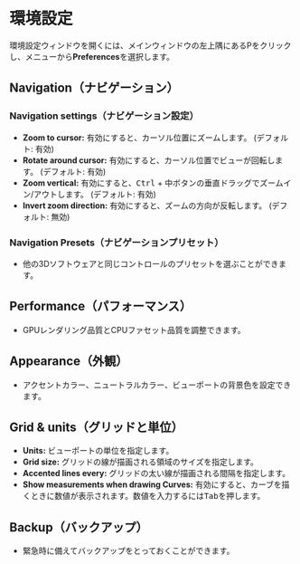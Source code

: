 # 環境設定

環境設定ウィンドウを開くには、メインウィンドウの左上隅にあるPをクリックし、メニューから**Preferences**を選択します。

## Navigation（ナビゲーション）

### Navigation settings（ナビゲーション設定）

- **Zoom to cursor:** 有効にすると、カーソル位置にズームします。 (デフォルト: 有効)
- **Rotate around cursor:** 有効にすると、カーソル位置でビューが回転します。 (デフォルト: 有効)
- **Zoom vertical:** 有効にすると、<kbd>Ctrl</kbd> + 中ボタンの垂直ドラッグでズームイン/アウトします。 (デフォルト: 有効)
- **Invert zoom direction:** 有効にすると、ズームの方向が反転します。 (デフォルト: 無効)

### Navigation Presets（ナビゲーションプリセット）

- 他の3Dソフトウェアと同じコントロールのプリセットを選ぶことができます。

## Performance（パフォーマンス）

- GPUレンダリング品質とCPUファセット品質を調整できます。


## Appearance（外観）

- アクセントカラー、ニュートラルカラー、ビューポートの背景色を設定できます。

## Grid & units（グリッドと単位）

- **Units:** ビューポートの単位を指定します。
- **Grid size:** グリッドの線が描画される領域のサイズを指定します。
- **Accented lines every:** グリッドの太い線が描画される間隔を指定します。
- **Show measurements when drawing Curves:** 有効にすると、カーブを描くときに数値が表示されます。数値を入力するには<kbd>Tab</kbd>を押します。

## Backup（バックアップ）

- 緊急時に備えてバックアップをとっておくことができます。















